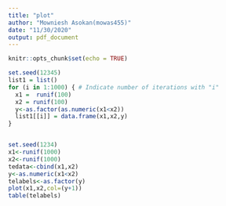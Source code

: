 ```yaml
---
title: "plot"
author: "Mowniesh Asokan(mowas455)"
date: "11/30/2020"
output: pdf_document
---
```


```r
knitr::opts_chunk$set(echo = TRUE)
```

```r

set.seed(12345)
list1 = list()
for (i in 1:1000) { # Indicate number of iterations with "i"
  x1 =  runif(100)
  x2 = runif(100)
  y<-as.factor(as.numeric(x1<x2))
  list1[[i]] = data.frame(x1,x2,y)
}


set.seed(1234)
x1<-runif(1000)
x2<-runif(1000)
tedata<-cbind(x1,x2)
y<-as.numeric(x1<x2)
telabels<-as.factor(y)
plot(x1,x2,col=(y+1))
table(telabels)

```
